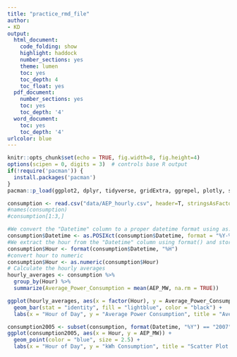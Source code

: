 ```yaml
---
title: "practice_rmd_file"
author:
- KD 
output:
  html_document:
    code_folding: show
    highlight: haddock
    number_sections: yes
    theme: lumen
    toc: yes
    toc_depth: 4
    toc_float: yes
  pdf_document:
    number_sections: yes
    toc: yes
    toc_depth: '4'
  word_document:
    toc: yes
    toc_depth: '4'
urlcolor: blue
---
```


```r
knitr::opts_chunk$set(echo = TRUE, fig.width=8, fig.height=4)
options(scipen = 0, digits = 3)  # controls base R output
if(!require('pacman')) {
  install.packages('pacman')
}
pacman::p_load(ggplot2, dplyr, tidyverse, gridExtra, ggrepel, plotly, skimr, tidytext)
```

```r
consumption <- read.csv("data/AEP_hourly.csv", header=T, stringsAsFactors = FALSE)
#names(consumption)
#consumption[1:3,]

#We convert the "Datetime" column to a proper datetime format using as.POSIXct(). This is necessary to extract the hour later on.
consumption$Datetime <- as.POSIXct(consumption$Datetime, format = "%Y-%m-%d %H:%M:%S")
#We extract the hour from the "Datetime" column using format() and store it in a new column called "Hour."
consumption$Hour <- format(consumption$Datetime, "%H")
#convert hour to numeric
consumption$Hour <- as.numeric(consumption$Hour)
# Calculate the hourly averages
hourly_averages <- consumption %>%
  group_by(Hour) %>%
  summarize(Average_Power_Consumption = mean(AEP_MW, na.rm = TRUE))

ggplot(hourly_averages, aes(x = factor(Hour), y = Average_Power_Consumption)) +
  geom_bar(stat = "identity", fill = "lightblue", color = "black") +
  labs(x = "Hour of Day", y = "Average Power Consumption", title = "Average Power Consumption by Hour")

consumption2005 <- subset(consumption, format(Datetime, "%Y") == "2007")
ggplot(consumption2005, aes(x = Hour, y = AEP_MW)) +
  geom_point(color = "blue", size = 2.5) +
  labs(x = "Hour of Day", y = "kWh Consumption", title = "Scatter Plot of kWh Consumption by Hour in 2007")
```



